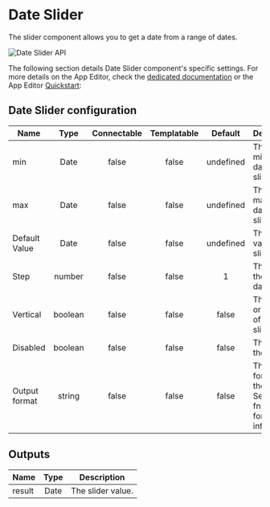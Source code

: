 
# Date Slider

The slider component allows you to get a date from a range of dates.

![Date Slider API](../../assets/apps/4_app_component_library/date_slider.png.webp)

The following section details Date Slider component's specific settings. For more details on the App Editor, check the [dedicated documentation](../0_app_editor/index.mdx) or the App Editor [Quickstart](../../getting_started/7_apps_quickstart/index.mdx):

<div class="grid grid-cols-2 gap-6 mb-4">
	<DocCard
		color="orange"
		title="App Editor Documentation"
		description="The app editor is a low-code builder to create custom User Interfaces with a mix of drag-and-drop and code."
		href="/docs/apps/app_editor"
	/>
	<DocCard
		color="orange"
		title="Apps Quickstart"
		description="Learn how to build your first app in a matter of minutes."
		href="/docs/getting_started/apps_quickstart"
	/>
</div>

## Date Slider configuration

| Name          |  Type   | Connectable | Templatable |  Default  | Description                                                              |
| ------------- | :-----: | :---------: | :---------: | :-------: | ------------------------------------------------------------------------ |
| min           |  Date   |    false    |    false    | undefined | The minimum date of the slider.                                          |
| max           |  Date   |    false    |    false    | undefined | The maximum date of the slider.                                          |
| Default Value |  Date   |    false    |    false    | undefined | The default value of the slider.                                         |
| Step          | number  |    false    |    false    |     1     | The step of the slider in days.                                          |
| Vertical      | boolean |    false    |    false    |   false   | The orientation of the slider.                                           |
| Disabled      | boolean |    false    |    false    |   false   | The state of the slider.                                                 |
| Output format | string  |    false    |    false    |   false   | The date format of the output. See date-fns format for more information. |

## Outputs

| Name   | Type | Description       |
| ------ | :--: | ----------------- |
| result | Date | The slider value. |
